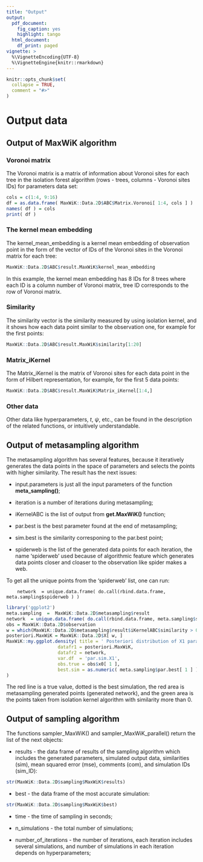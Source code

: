 ```yaml
---
title: "Output"
output:
  pdf_document: 
    fig_caption: yes
    highlight: tango
  html_document:
    df_print: paged
vignette: >
  %\VignetteEncoding{UTF-8}
  %\VignetteEngine{knitr::rmarkdown}
---
```


```r
knitr::opts_chunk$set(
  collapse = TRUE,
  comment = "#>"
)
```

# Output data

## Output of MaxWiK algorithm

### Voronoi matrix

The Voronoi matrix is a matrix of information about Voronoi sites for each tree in the isolation forest algorithm (rows - trees, columns - Voronoi sites IDs) for parameters data set:

```r
cols = c(1:4, 9:16)
df = as.data.frame( MaxWiK::Data.2D$ABC$Matrix.Voronoi[ 1:4, cols ] )
names( df ) = cols
print( df )

```

### The kernel mean embedding

The kernel_mean_embedding is a kernel mean embedding of observation point in the form of the vector of IDs of the Voronoi sites in the Voronoi matrix for each tree:

```r
MaxWiK::Data.2D$ABC$result.MaxWiK$kernel_mean_embedding

```

In this example, the kernel mean embedding has 8 IDs for 8 trees where each ID is a column number of Voronoi matrix, tree ID corresponds to the row of Voronoi matrix.

### Similarity

The similarity vector is the similarity measured by using isolation kernel, and it shows how each data point similar to the observation one, for example for the first points:

```r
MaxWiK::Data.2D$ABC$result.MaxWiK$similarity[1:20]

```

### Matrix_iKernel

The Matrix_iKernel is the matrix of Voronoi sites for each data point in the form of Hilbert representation, for example, for the first 5 data points:

```r
MaxWiK::Data.2D$ABC$result.MaxWiK$Matrix_iKernel[1:4,]

```

### Other data

Other data like hyperparameters, $t$, $\psi$, etc., can be found in the description of the related functions, or intuitively understandable.

## Output of metasampling algorithm

The metasampling algorithm has several features, because it iteratively generates the data points in the space of parameters and selects the points with higher similarity. The result has the next issues:

-   input.parameters is just all the input parameters of the function **meta_sampling()**;

-   iteration is a number of iterations during metasampling;

-   iKernelABC is the list of output from **get.MaxWiK()** function;

-   par.best is the best parameter found at the end of metasampling;

-   sim.best is the similarity corresponing to the par.best point;

-   spiderweb is the list of the generated data points for each iteration, the name 'spiderweb' used because of algorithmic feature which generates data points closer and cloaser to the observation like spider makes a web.

To get all the unique points from the 'spiderweb' list, one can run:

        network  = unique.data.frame( do.call(rbind.data.frame, meta.sampling$spiderweb ) )

```r
library('ggplot2')
meta.sampling  =  MaxWiK::Data.2D$metasampling$result
network  = unique.data.frame( do.call(rbind.data.frame, meta.sampling$spiderweb ) )
obs = MaxWiK::Data.2D$observation
w = which(MaxWiK::Data.2D$metasampling$result$iKernelABC$similarity > 0)
posteriori.MaxWiK = MaxWiK::Data.2D$X[ w, ]
MaxWiK::my.ggplot.density( title = ' Posteriori distribution of X1 parameter', 
                   datafr1 = posteriori.MaxWiK, 
                   datafr2 = network, 
                   var.df  = 'par.sim.X1', 
                   obs.true = obs$x0[ 1 ], 
                   best.sim = as.numeric( meta.sampling$par.best[ 1 ] )
)
```

The red line is a true value, dotted is the best simulation, the red area is metasampling generated points (generated network), and the green area is the points taken from isolation kernel algorithm with similarity more than 0.

## Output of sampling algorithm

The functions sampler_MaxWiK() and sampler_MaxWiK_parallel() return the list of the next objects:

-   results - the data frame of results of the sampling algorithm which includes the generated parameters, simulated output data, similarities (sim), mean squared error (mse), comments (com), and simulation IDs (sim_ID):

```r
str(MaxWiK::Data.2D$sampling$MaxWiK$results)
```

-   best - the data frame of the most accurate simulation:

```r
str(MaxWiK::Data.2D$sampling$MaxWiK$best)
```

-   time - the time of sampling in seconds;

-   n_simulations - the total number of simulations;

-   number_of_iterations - the number of iterations, each iteration includes several simulations, and number of simulations in each iteration depends on hyperparameters;
